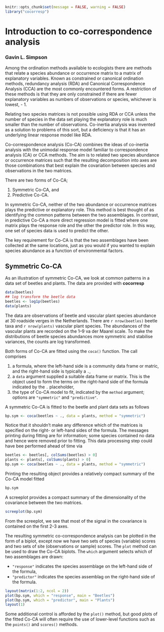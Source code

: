 <!--
%\VignetteBuilder{knitr::knitr}
%\VignetteEngine{knitr::knitr}
%\VignetteIndexEntry{Introduction to cocorresp}
-->

```r
knitr::opts_chunk$set(message = FALSE, warning = FALSE)
library("cocorresp")
```

# Introduction to co-correspondence analysis

### Gavin L. Simpson

Among the ordination methods available to ecologists there are methods that relate a species abundance or occurrence matrix to a matrix of explanatory variables. Known as constrained or canonical ordination methods, redundancy analysis (RDA) and Canonical Correspondence Analysis (CCA) are the most commonly encountered forms. A restriction of these methods is that they are only constrained if there are fewer explanatory variables as numbers of observations or species, whichever is lowest, - 1.

Relating two species matrices is not possible using RDA or CCA unless the number of species in the data set playing the explanatory role is much smaller than the number of observations. Co-inertia analysis was invented as a solution to problems of this sort, but a deficiency is that it has an underlying linear response model like RDA.

Co-correspondence analysis (Co-CA) combines the ideas of co-inertia analysis with the unimodal response model familiar to correspondence analysis (CA) or CCA methods. The aim is to related two species abundance or occurrence matrices such that the resulting decomposition into axes are those combinations that best explain the covariation between species and observations in the two matrices.

There are two forms of Co-CA;

1. Symmetric Co-CA, and
2. Predictive Co-CA.

In symmetric Co-CA, neither of the two abundance or occurrence matrices plays the predictive or explanatory role. This method is best thought of as identifying the common patterns between the two assemblages. In contrast, in predictive Co-CA a more direct regression model is fitted where one matrix plays the response role and the other the predictor role. In this way, one set of species data is used to predict the other.

The key requirement for Co-CA is that the two assemblages have been collected at the same locations, just as you would if you wanted to explain species abundance as a function of environmental factors.

## Symmetric Co-CA

As an illustration of symmetric Co-CA, we look at common patterns in a data set of beetles and plants. The data are provided with **cocorresp**

```r
data(beetles)
## log transform the beetle data
beetles <- log1p(beetles)
data(plants)
```

The data are observations of beetle and vascular plant species abundance at 30 roadside verges in the Netherlands. There are `r nrow(beetles)` beetle taxa and `r nrow(plants)` vascular plant species. The abundances of the vascular plants are recorded on the 1--9 va der Maarel scale. To make the distributions of beetle species abundances more symmetric and stabilise variances, the counts are log transformed.

Both forms of Co-CA are fitted using the `coca()` function. The call comprises

1. a formula, where the left-hand side is a community data frame or matric, and the right-hand side is typically a `.`,
2. a `data` argument supplied a suitable data frame or matrix. This is the object used to form the terms on the right-hand side of the formula indicated by the `.` placeholder,
3. the type of Co-CA model to fit, indicated by the `method` argument; options are `"symmetric"` and `"predictive"`.

A symmetric Co-CA is fitted to the beetle and plant data sets as follows

```r
bp.sym <- coca(beetles ~ ., data = plants, method = "symmetric")
```

Notice that it shouldn't make any difference which of the matrices is specified on the right- or left-hand sides of the formula. The messages printing during fitting are for information; some species contained no data and hence were removed prior to fitting. This data processing step could have bee performed ahead of time via

```r
beetles <- beetles[, colSums(beetles) > 0]
plants <- plants[, colSums(plants) > 0]
bp.sym <- coca(beetles ~ ., data = plants, method = "symmetric")
```

Printing the resulting object provides a relatively compact summary of the Co-CA model fitted

```r
bp.sym
```

A screeplot provides a compact summary of the dimensionality of the covariance between the two matrices.

```r
screeplot(bp.sym)
```

From the screeplot, we see that most of the signal in the covariance is contained on the first 2-3 axes.

The resulting symmetric co-correspondence analysis can be plotted in the form of a biplot, except now we have two sets of species (variable) scores and two sets of site (observations or sample) scores. The `plot` method can be used to draw the Co-CA biplots. The `which` argument selects which of two assemblages are drawn:

* `"response"` indicates the species assemblage on the left-hand side of the formula,
* `"predictor"` indicates the species assemblag on the right-hand side of the formula.

```r
layout(matrix(1:2, ncol = 2))
plot(bp.sym, which = "response", main = "Beetles")
plot(bp.sym, which = "predictor", main = "Plants")
layout(1)
```

Some additional control is afforded by the `plot()` method, but good plots of the fitted Co-CA will often require the use of lower-level functions such as the `points()` and `scores()` methods.

